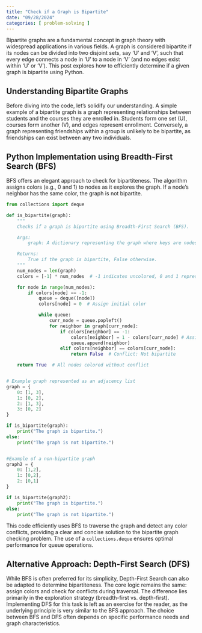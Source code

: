 ```yaml
---
title: "Check if a Graph is Bipartite"
date: "09/28/2024"
categories: [ problem-solving ]
---
```


Bipartite graphs are a fundamental concept in graph theory with widespread applications in various fields.  A graph is considered bipartite if its nodes can be divided into two disjoint sets, say 'U' and 'V', such that every edge connects a node in 'U' to a node in 'V' (and no edges exist within 'U' or 'V').  This post explores how to efficiently determine if a given graph is bipartite using Python.

## Understanding Bipartite Graphs

Before diving into the code, let's solidify our understanding.  A simple example of a bipartite graph is a graph representing relationships between students and the courses they are enrolled in. Students form one set (U), courses form another (V), and edges represent enrollment.  Conversely, a graph representing friendships within a group is unlikely to be bipartite, as friendships can exist between any two individuals.


## Python Implementation using Breadth-First Search (BFS)

BFS offers an elegant approach to check for bipartiteness. The algorithm assigns colors (e.g., 0 and 1) to nodes as it explores the graph.  If a node's neighbor has the same color, the graph is not bipartite.


```python
from collections import deque

def is_bipartite(graph):
    """
    Checks if a graph is bipartite using Breadth-First Search (BFS).

    Args:
        graph: A dictionary representing the graph where keys are nodes and values are lists of their neighbors.

    Returns:
        True if the graph is bipartite, False otherwise.
    """
    num_nodes = len(graph)
    colors = [-1] * num_nodes  # -1 indicates uncolored, 0 and 1 represent colors

    for node in range(num_nodes):
        if colors[node] == -1:
            queue = deque([node])
            colors[node] = 0  # Assign initial color

            while queue:
                curr_node = queue.popleft()
                for neighbor in graph[curr_node]:
                    if colors[neighbor] == -1:
                        colors[neighbor] = 1 - colors[curr_node] # Assign opposite color
                        queue.append(neighbor)
                    elif colors[neighbor] == colors[curr_node]:
                        return False  # Conflict: Not bipartite

    return True  # All nodes colored without conflict


# Example graph represented as an adjacency list
graph = {
    0: [1, 3],
    1: [0, 2],
    2: [1, 3],
    3: [0, 2]
}

if is_bipartite(graph):
    print("The graph is bipartite.")
else:
    print("The graph is not bipartite.")


#Example of a non-bipartite graph
graph2 = {
    0: [1,2],
    1: [0,2],
    2: [0,1]
}

if is_bipartite(graph2):
    print("The graph is bipartite.")
else:
    print("The graph is not bipartite.")

```

This code efficiently uses BFS to traverse the graph and detect any color conflicts, providing a clear and concise solution to the bipartite graph checking problem.  The use of a `collections.deque` ensures optimal performance for queue operations.


##  Alternative Approach: Depth-First Search (DFS)

While BFS is often preferred for its simplicity, Depth-First Search can also be adapted to determine bipartiteness.  The core logic remains the same: assign colors and check for conflicts during traversal.  The difference lies primarily in the exploration strategy (breadth-first vs. depth-first).  Implementing DFS for this task is left as an exercise for the reader, as the underlying principle is very similar to the BFS approach.  The choice between BFS and DFS often depends on specific performance needs and graph characteristics.

